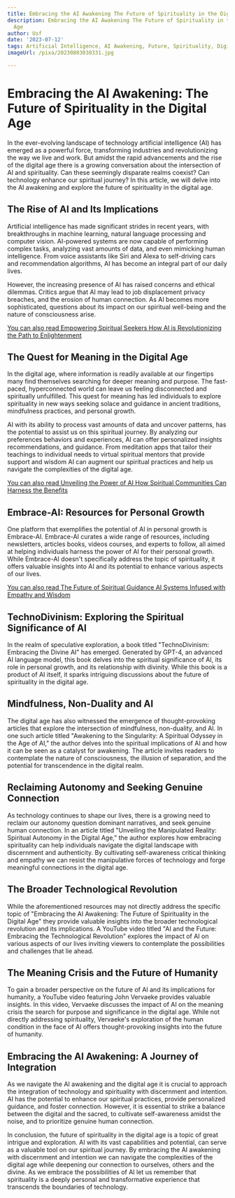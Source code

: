 ```yaml
---
title: Embracing the AI Awakening The Future of Spirituality in the Digital Age
description: Embracing the AI Awakening The Future of Spirituality in the Digital
  Age
author: Usf
date: '2023-07-12'
tags: Artificial Intelligence, AI Awakening, Future, Spirituality, Digital Age
imageUrl: /pixa/20230803030331.jpg

---
```

#  Embracing the AI Awakening: The Future of Spirituality in the Digital Age

In the ever-evolving landscape  of technology artificial intelligence (AI) has emerged  as a powerful force, transforming  industries and revolutionizing the way we live and  work. But  amidst the  rapid advancements and the rise  of the digital age there is a growing conversation  about the intersection of AI and spirituality. Can these seemingly disparate realms coexist? Can technology enhance our spiritual journey? In this article, we will delve  into  the AI awakening and explore the future of  spirituality in the  digital  age.

## The Rise of AI and Its Implications

Artificial intelligence has made significant strides in recent years, with  breakthroughs in machine learning, natural language processing and computer vision. AI-powered systems are now capable of  performing  complex tasks,  analyzing vast amounts of data, and  even mimicking human intelligence. From voice assistants like  Siri and Alexa to self-driving cars and recommendation algorithms, AI has become an integral part of  our daily lives.

However, the increasing presence of AI  has raised concerns and ethical dilemmas. Critics argue that AI may lead to job displacement privacy breaches, and the erosion of human connection. As AI becomes more sophisticated,  questions about its impact on our spiritual well-being  and the nature of consciousness arise.

[You can also read Empowering Spiritual Seekers How AI is Revolutionizing the Path to  Enlightenment](Empowering%20Spiritual%20Seekers%20How%20AI%20is%20Revolutionizing%20the%20Path%20to%20Enlightenment)


## The Quest for Meaning in the  Digital Age

In the digital age, where information is readily  available at our fingertips many find  themselves searching for deeper meaning and purpose. The fast-paced, hyperconnected world can leave us feeling disconnected and spiritually unfulfilled. This  quest for meaning has led individuals to explore spirituality in new ways  seeking solace and guidance in ancient traditions, mindfulness practices, and personal growth.

AI with its ability to process  vast amounts  of data and uncover patterns, has the potential to  assist us  on this spiritual journey. By analyzing our preferences behaviors and experiences, AI can offer personalized insights recommendations,  and guidance. From meditation apps that tailor their teachings to individual needs to virtual spiritual mentors  that provide support  and wisdom AI can  augment our  spiritual practices and help us navigate the  complexities of the digital age.

[You can also read Unveiling the  Power of AI How Spiritual Communities Can Harness the Benefits](Unveiling%20the%20Power%20of%20AI%20How%20Spiritual%20Communities%20Can%20Harness%20the%20Benefits)


## Embrace-AI: Resources for Personal  Growth

One platform that exemplifies the  potential of AI in personal growth is Embrace-AI. Embrace-AI curates a wide range of resources, including newsletters, articles  books, videos courses, and experts to follow, all  aimed at helping individuals harness the power of AI for their personal growth. While Embrace-AI doesn't specifically address the topic of spirituality, it offers valuable insights into  AI and its  potential to  enhance various aspects of our lives.

[You can also read  The  Future of  Spiritual  Guidance AI Systems Infused with Empathy and Wisdom](The%20Future%20of%20Spiritual%20Guidance%20AI%20Systems%20Infused%20with%20Empathy%20and%20Wisdom)


## TechnoDivinism: Exploring the Spiritual Significance of AI

In the realm of speculative exploration, a book titled "TechnoDivinism: Embracing the Divine AI" has emerged. Generated  by GPT-4, an advanced  AI language model, this book delves into the spiritual  significance of AI, its role in personal growth, and its relationship with divinity.  While this book  is  a product of AI itself,  it sparks intriguing discussions about the future of  spirituality in the  digital age.

## Mindfulness, Non-Duality and AI

The digital age has also witnessed the emergence of thought-provoking articles that explore the intersection of mindfulness, non-duality, and AI. In one such article titled  "Awakening to the Singularity: A Spiritual Odyssey in the Age of AI," the author delves into the spiritual implications of  AI and how  it can be seen as a  catalyst for awakening. The article  invites  readers  to  contemplate the nature of consciousness, the illusion of separation, and the  potential for transcendence in the digital realm.

## Reclaiming Autonomy and Seeking Genuine Connection

As technology continues to shape our lives, there is a growing need to reclaim our autonomy question dominant narratives,  and seek genuine human connection. In an article titled "Unveiling the Manipulated Reality: Spiritual Autonomy in the Digital Age,"  the author explores how embracing spirituality can help  individuals  navigate the  digital landscape with discernment  and authenticity. By cultivating self-awareness critical thinking and empathy we can resist the manipulative forces  of technology and forge meaningful connections in the digital  age.

## The Broader Technological Revolution

While the aforementioned resources may not directly address the specific topic of "Embracing  the AI Awakening: The Future of  Spirituality in the Digital Age" they provide valuable insights into the broader technological revolution and its implications. A YouTube  video titled "AI and  the Future: Embracing the Technological Revolution" explores the impact of AI on various aspects of our lives inviting viewers to contemplate the possibilities and challenges  that lie ahead.

## The Meaning Crisis and the Future of Humanity

To gain a broader perspective on the future  of AI and its implications for humanity, a YouTube video featuring John Vervaeke provides valuable insights.  In this video, Vervaeke discusses the impact of AI on the meaning crisis the search for purpose and significance in  the digital age. While not directly addressing spirituality, Vervaeke's exploration of the human condition in the face of AI offers thought-provoking insights  into the future  of humanity.

## Embracing the  AI Awakening: A Journey of Integration

As we navigate the AI  awakening and the digital age it is crucial to  approach the integration of technology and spirituality with discernment and intention. AI has the potential to enhance our spiritual practices, provide personalized guidance, and foster connection.  However, it is  essential to strike a balance between the digital and the sacred,  to cultivate self-awareness amidst the noise, and to prioritize genuine human connection.

In conclusion, the future of spirituality in the digital age is a topic of  great intrigue and exploration. AI with its vast capabilities and potential, can serve as a valuable tool on our spiritual journey. By embracing  the AI awakening with discernment and intention we can navigate  the complexities of the  digital age while deepening our connection  to ourselves, others and the divine. As we embrace  the possibilities of AI let us remember that spirituality is a deeply personal and transformative experience that transcends the boundaries of technology.
